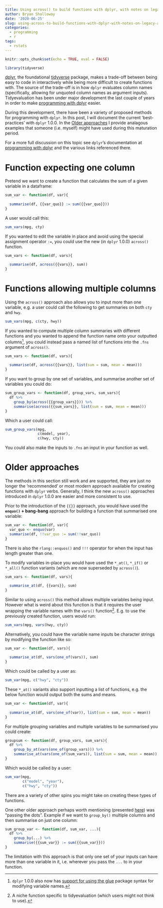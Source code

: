 ```yaml
---
title: Using across() to build functions with dplyr, with notes on legacy approaches
author: Bryan Shalloway
date: '2020-06-25'
slug: using-across-to-build-functions-with-dplyr-with-notes-on-legacy-approaches
categories:
  - programming
  - r
tags:
  - rstats
---
```


```r
knitr::opts_chunk$set(echo = TRUE, eval = FALSE)
```

```r
library(tidyverse)
```

[dplyr](https://github.com/tidyverse/dplyr), the foundational [tidyverse](https://www.tidyverse.org/) package, makes a trade-off between being easy to code in interactively while being more difficult to create functions with. The source of the trade-off is in how `dplyr` evaluates column names (specifically, allowing for unquoted column names as argument inputs). Tidyevaluation has been under major development the last couple of years in order to make [programming with dplyr](https://dplyr.tidyverse.org/articles/programming.html) easier. 

During this development, there have been a variety of proposed methods for programming with `dplyr`. In this post, I will document the current 'best-practices' with `dplyr` 1.0.0. In the [Older approaches] I provide analagous examples that someone (i.e. myself) might have used during this maturation period. 

For a more full discussion on this topic see `dplyr`'s documentation at [programming with dplyr](https://dplyr.tidyverse.org/articles/programming.html) and the various links referenced there.

# Function expecting one column

Pretend we want to create a function that calculates the sum of a given variable in a dataframe: 

```r
sum_var <- function(df, var){
  
  summarise(df, {{var_quo}} := sum({{var_quo}}))
}
```

A user would call this:
```r
sum_vars(mpg, cty)
```

If you wanted to edit the variable in place and avoid using the special assignment operator `:=`, you could use the new (in `dplyr` 1.0.0) `across()` function.

```r
sum_vars <- function(df, vars){
  
  summarise(df, across({{vars}}, sum))
}
```

# Functions allowing multiple columns

Using the `across()` approach also allows you to input more than one variable, e.g. a user could call the following to get summaries on both `cty` and `hwy`.

```r
sum_vars(mpg, c(cty, hwy))
```

If you wanted to compute multiple column summaries with different functions and you wanted to append the function name onto your outputted columns^[`dplyr` 1.0.0 also now has [support for using the glue](https://www.tidyverse.org/blog/2020/02/glue-strings-and-tidy-eval/) package syntax for modifying variable names.], you could instead pass a named list of functions into the `.fns` argument of `across()`.

```r
sum_vars <- function(df, vars){
  
  summarise(df, across({{vars}}, list(sum = sum, mean = mean)))
}
```

If you want to group by one set of variables, and summarise another set of variables you could do:

```r
sum_group_vars <- function(df, group_vars, sum_vars){
  df %>% 
    group_by(across({{group_vars}})) %>% 
    summarise(across({{sum_vars}}, list(sum = sum, mean = mean)))
}
```

Which a user could call:

```r
sum_group_vars(mpg,
               c(model, year), 
               c(hwy, cty))
```

You could also make the inputs to `.fns` an input in your function as well.

# Older approaches

The methods in this section still work and are supported, they are just no longer the 'recommended' or most modern approach available for creating functions with `dplyr` verbs. Generally, I think the new `across()` approaches introduced in `dplyr` 1.0.0 are easier and more consistent to use.

Prior to the introduction of the `{{}}` approach, you would have used the **`enquo()` + bang-bang** approach for building a function that summarised one variable:

```r
sum_var <- function(df, var){
  var_quo <- enquo(var)
  summarise(df, !!var_quo := sum(!!var_quo))
}
```

There is also the `rlang::enquos()` and `!!!` operator for when the input has length greater than one.

To modify variables in-place you would have used the `*_at()`, `*_if()` or `*_all()` function variants (which are now superseded by `across()`).

```r
sum_vars <- function(df, vars){
  
  summarise_at(df, {{vars}}, sum)
}
```

Similar to using `across()` this method allows multiple variables being input. However what is weird about this function is that it requires the user wrapping the variable names with the `vars()` function^[A niche function specific to tidyevaluation (which users might not think to use).]. E.g. to use the previously created function, users would run:

```r
sum_vars(mpg, vars(hwy, cty))
```

Alternatively, you could have the variable name inputs be character strings by modifying the function like so:

```r
sum_var <- function(df, vars){
  
  summarise_at(df, vars(one_of(vars)), sum)
}
```

Which could be called by a user as:
```r
sum_var(mpg, c("hwy", "cty"))
```

These `*_at()` variants also support inputting a list of functions, e.g. the below function would output both the sums and means. 

```r
sum_var <- function(df, var){
  
  summarise_at(df, vars(one_of(var)), list(sum = sum, mean = mean))
}
```

For multiple grouping variables and multiple variables to be summarised you could create:

```r
groupsum <- function(df, group_vars, sum_vars){
  df %>% 
    group_by_at(vars(one_of(group_vars))) %>% 
    summarise_at(vars(one_of(sum_vars)), list(sum = sum, mean = mean))
}
```

Which would be called by a user:
```r
sum_var(mpg, 
        c("model", "year"), 
        c("hwy", "cty"))
```

There are a variety of other spins you might take on creating these types of functions. 

One other older approach perhaps worth mentioning (presented [here](https://rstudio.com/resources/rstudioconf-2019/working-with-names-and-expressions-in-your-tidy-eval-code/)) was "passing the dots". Example if we want to `group_by()` multiple columns and then summarise on just one column:

```r
sum_group_var <- function(df, sum_var, ...){
  df %>% 
    group_by(...) %>% 
    summarise({{sum_var}} := sum({{sum_var}}))
}
```

The limitation with this approach is that only one set of your inputs can have more than one variable in it, i.e. wherever you pass the `...` to in your function.